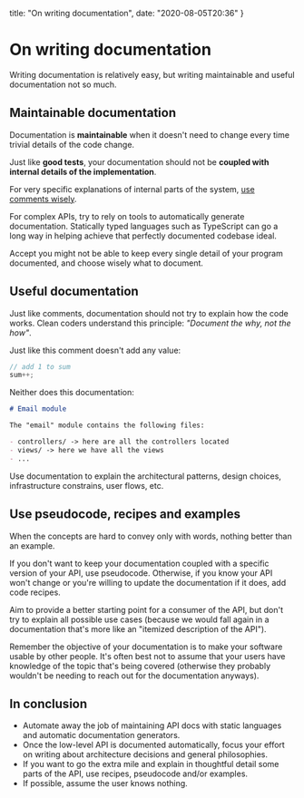   title: "On writing documentation",
  date: "2020-08-05T20:36"
}



# On writing documentation

Writing documentation is relatively easy, but writing maintainable and useful documentation not so much.

<div style={separatorStyles} />

## Maintainable documentation

Documentation is **maintainable** when it doesn't need to change every time trivial details of the code change.

Just like **good tests**, your documentation should not be **coupled with internal details of the implementation**.

For very specific explanations of internal parts of the system, [use comments wisely](/blog/on-writing-comments/).

For complex APIs, try to rely on tools to automatically generate documentation. Statically typed languages such as TypeScript
can go a long way in helping achieve that perfectly documented codebase ideal.

<div style={highlightedContentStyles}>

Accept you might not be able to keep every single detail of your program documented, and choose wisely what to document.

</div>

<div style={separatorStyles} />

## Useful documentation

Just like comments, documentation should not try to explain how the code works.
Clean coders understand this principle: _"Document the why, not the how"_.

Just like this comment doesn't add any value:

```js
// add 1 to sum
sum++;
```

Neither does this documentation:

```md
# Email module

The "email" module contains the following files:

- controllers/ -> here are all the controllers located
- views/ -> here we have all the views
- ...
```

<div style={highlightedContentStyles}>

Use documentation to explain the architectural patterns, design choices, infrastructure constrains, user flows, etc.

</div>

<div style={separatorStyles} />

## Use pseudocode, recipes and examples

When the concepts are hard to convey only with words, nothing better than an example.

If you don't want to keep your documentation coupled with a specific version of your API, use pseudocode. Otherwise, if you know your API won't change or you're willing to update the documentation if it does, add code recipes.

Aim to provide a better starting point for a consumer of the API, but don't try to explain all possible use cases (because we would fall again in a documentation that's more like an "itemized description of the API").

Remember the objective of your documentation is to make your software usable by other people. It's often best not to assume that your users have knowledge of the topic that's being covered (otherwise they probably wouldn't be needing to reach out for the documentation anyways).

<div style={separatorStyles} />

## In conclusion

- Automate away the job of maintaining API docs with static languages and automatic documentation generators.
- Once the low-level API is documented automatically, focus your effort on writing about architecture decisions and general philosophies.
- If you want to go the extra mile and explain in thoughtful detail some parts of the API, use recipes, pseudocode and/or examples.
- If possible, assume the user knows nothing.

